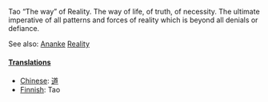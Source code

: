 Tao
“The way” of Reality. The way of life, of truth, of necessity. The ultimate imperative of all patterns and forces of reality which is beyond all denials or defiance. 

See also: [[Ananke]] [[Reality]]

==== [[Translations]] ====
*[[Chinese]]: [[道]]
*[[Finnish]]: Tao